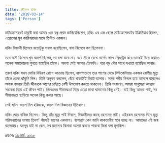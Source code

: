 ```yaml
---
title: স্টিফেন হকিং 
date: '2018-03-14'
tags: ['Person']
---
```


মাইক্রোসফটে চাকুরী করা আমার এক বন্ধু প্রথম জানিয়েছিলেন, হকিং এর এক ছেলে মাইক্রোসফটের ইঞ্জিনিয়ার ছিলেন, এক্সেলের মূল কারিগরদের মাঝে তিনিও একজন।

 

হকিং বিজ্ঞানী হিসেবে যতোটুকু সফল হয়েছিলেন, বাবা হিসেবে কম ছিলেননা।

 

তবে স্বামী হিসেবে খুব আদর্শ ছিলেন, তা বলা যাবে না। ঘরে স্ত্রীকে রেখে নার্সের সাথে প্রেমট্রেম করে তাকেই বিয়ে করাতে অনেক সমালোচনা শুনতে হয়েছিল তাঁকে। অবশ্য সেই সংসার টেকেনি। পরে বড় বৌর সাথে সখ্যতা হয়েছিল আবার।

 

তরুণ হকিং যখন মোটর নিউরণ রোগে আক্রান্ত ছিলেন, হাসপাতালে তার পাশের বেডে লিউকেমিয়ার একজন রোগীর মৃত্যু তাঁকে প্রচন্ড ঝাঁকুনি দিল। তিনি অনুভব করলেন, বেঁচে থাকাটাই বিরাট ব্যাপার। সমস্ত শরীর নিশ্চল হয়ে আসলে থাকলেও অবাক ব্যাপার তিনি জীবনকে আগের চাইতে বেশী উপভোগ করতে থাকলেন। তিনি ভাবলেন, আমরা মানুষেরা অসম্ভব সম্ভাবনা নিয়ে এই জীবন পাই। নিজেদের সীমাবদ্ধতা নিয়ে এতো মাথা ঘামানোর কিছু নেই। যাই কিছু আমরা পাই, সব সীমাবদ্ধতা ছাড়িয়ে অনেক কিছু করার আছে।

 

সেই ঘটনা বদলে দিল হকিংকে, বদলে দিল বিজ্ঞানের ইতিহাস।

 

হকিং ঘোর নাস্তিক ছিলেন। কিন্তু তাঁর মৃত্যু পাই দিবসে, বিজ্ঞানীদের কাছে রহস্যময় পাই। এইরকম রহস্যময় দিনে মৃত্যু পরিসখ্যানের ভাষায় তিনশ' পঁয়ষট্টি ভাগের একভাগ। ব্যপারটা কেন জানি কাকতালীয় মনে হচ্ছে না। আমাদের এই জন্ম রহস্যময়। যতদূর যাই না কেন, সব রহস্যের কিনারা আমরা করতে পারবো কিনা বলা মুশকিল।
 

প্রকাশঃ [১৪ মার্চ, ২০১৮](https://www.facebook.com/ashraful.alam/posts/10155096117015583)